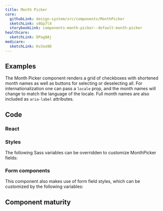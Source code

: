 ```yaml
---
title: Month Picker
core:
  githubLink: design-system/src/components/MonthPicker
  sketchLink: v8Gp7l4
  storybookLink: components-month-picker--default-month-picker
healthcare:
  sketchLink: DPag8Aj
medicare:
  sketchLink: Kv3oo9D
---
```


## Examples

The Month Picker component renders a grid of checkboxes with shortened month names as well as buttons for selecting or deselecting all. For internationalization one can pass a `locale` prop, and the month names will change to match the language of the locale. Full month names are also included as `aria-label` attributes.

<StorybookExample
  componentName="monthPicker"
  storyId="components-month-picker--default-month-picker"
/>

## Code

### React

<PropTable componentName="MonthPicker" />

### Styles

The following Sass variables can be overridden to customize MonthPicker fields:

<ComponentThemeOptions
  componentname="choice"
/>

### Form components

This component also makes use of form field styles, which can be customized by the following variables:

<ComponentThemeOptions
  componentname="form"
/>

## Component maturity

<MaturityChecklist
  a11yStandards={true}
  color={true}
  forcedColors={true}
  screenReaders={true}
  keyboardNavigable={true}
  storybook={true}
  responsive={true}
  spanish={true}
  completeUiKit={false}
  responsiveUiKit={false}
  tokensInCode={true}
  tokensInSketch={true}
/>
